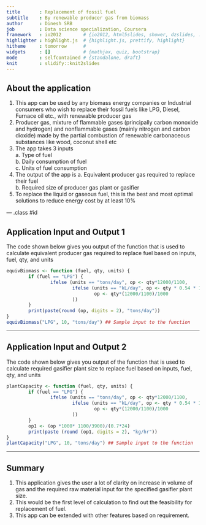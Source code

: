 ```yaml
---
title       : Replacement of fossil fuel
subtitle    : By renewable producer gas from biomass
author      : Dinesh SRB
job         : Data science specialization, Coursera
framework   : io2012        # {io2012, html5slides, shower, dzslides, ...}
highlighter : highlight.js  # {highlight.js, prettify, highlight}
hitheme     : tomorrow      # 
widgets     : []            # {mathjax, quiz, bootstrap}
mode        : selfcontained # {standalone, draft}
knit        : slidify::knit2slides
---
```


## About the application

1. This app can be used by any biomass energy companies or Industrial consumers who wish to replace their fossil fuels like LPG, Diesel, Furnace oil etc., with renewable producer gas
2. Producer gas,  mixture of flammable gases (principally carbon monoxide and hydrogen) and nonflammable gases (mainly nitrogen and carbon dioxide) made by the partial combustion of renewable carbonaceous substances like wood, coconut shell etc
3. The app takes 3 inputs  
        a. Type of fuel  
        b. Daily consumption of fuel  
        c. Units of fuel consumption
4. The output of the app is
        a. Equivalent producer gas required to replace their fuel  
        b. Required size of producer gas plant or gasifier
5. To replace the liquid or gaseous fuel, this is the best and most optimal solutions to reduce energy cost by at least 10%

--- .class #id 

## Application Input and Output 1
The code shown below gives you output of the function that is used to calculate equivalent producer gas required to replace fuel based on inputs, fuel, qty, and units

```r
equivBiomass <- function (fuel, qty, units) {
        if (fuel == "LPG") {
                ifelse (units == "tons/day", op <- qty*12000/1100, 
                        ifelse (units == "kL/day", op <- qty * 0.54 * 12000/1100,
                                op <- qty*(12000/1100)/1000
                        ))
        }
        print(paste(round (op, digits = 2), "tons/day"))
}
equivBiomass("LPG", 10, "tons/day") ## Sample input to the function
```

---

## Application Input and Output 2  
The code shown below gives you output of the function that is used to calculate required gasifier plant size to replace fuel based on inputs, fuel, qty, and units

```r
plantCapacity <- function (fuel, qty, units) {
        if (fuel == "LPG") {
                ifelse (units == "tons/day", op <- qty*12000/1100, 
                        ifelse (units == "kL/day", op <- qty * 0.54 * 12000/1100,
                                op <- qty*(12000/1100)/1000
                        ))
        }  
        op1 <- (op *1000* 1100/3900)/(0.7*24)
        print(paste (round (op1, digits = 2), "kg/hr"))
}
plantCapacity("LPG", 10, "tons/day") ## Sample input to the function
```

---
## Summary

1. This application gives the user a lot of clarity on increase in volume of gas and the required raw material input for the specified gasifier plant size.
2. This would be the first level of calculation to find out the feasibility for replacement of fuel.
3. This app can be extended with other features based on requirement.



